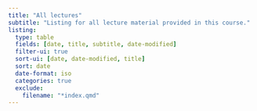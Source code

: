 ```yaml
---
title: "All lectures"
subtitle: "Listing for all lecture material provided in this course."
listing: 
  type: table
  fields: [date, title, subtitle, date-modified]
  filter-ui: true
  sort-ui: [date, date-modified, title]
  sort: date
  date-format: iso
  categories: true
  exclude:
    filename: "*index.qmd"
---
```

